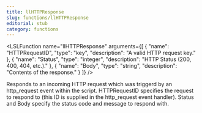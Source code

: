 ```yaml
---
title: llHTTPResponse
slug: functions/llHTTPResponse
editorial: stub
category: functions
---
```


<LSLFunction
	name="llHTTPResponse"
	arguments={[
	{
		"name": "HTTPRequestID",
		"type": "key",
		"description": "A valid HTTP request key."
	},
	{
		"name": "Status",
		"type": "integer",
		"description": "HTTP Status (200, 400, 404, etc.)."
	},
	{
		"name": "Body",
		"type": "string",
		"description": "Contents of the response."
	}
]}
/>

Responds to an incoming HTTP request which was triggerd by an http_request event within the script. HTTPRequestID specifies the request to respond to (this ID is supplied in the http_request event handler).  Status and Body specify the status code and message to respond with.
